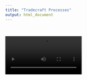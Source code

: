 ```yaml
---
title: "Tradecraft Processes"
output: html_document
---
```

  
  <style type="text/css">
  .title {
    display: none;
  }

#getting-started img {
margin-right: 10px;
}

</style>
  
  <div class="row" style="padding-top: 30px;">
  
<video width='240' controls loop autoplay>
<source src='/images/Education.mp4' type='video/mp4'>

Your browser does not support the video tag.
</video>
  
  
  
  
  
  
  